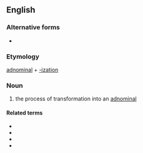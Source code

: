 ==English==

===Alternative forms===
* {{l|en|adnominalisation}}

===Etymology===
[[adnominal]] + [[-ization]]

===Noun===
{{en-noun|-}} <!-- plurals seem to be restricted to the works of S.E. Martin -->

# {{lb|en|linguistics}} the process of transformation into an [[adnominal]]

====Related terms====
* {{l|en|adnominalize}}
* {{l|en|nominalization}}
* {{l|en|pronominalization}}
* {{l|en|adverbialization}}